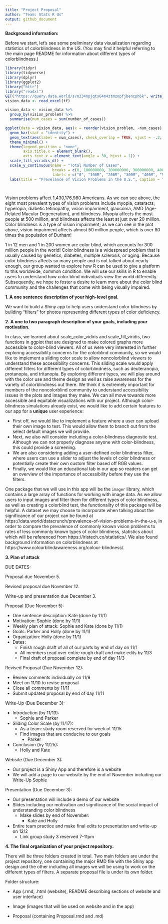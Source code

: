 ```yaml
---
title: "Project Proposal"
author: "Team: Stats R Us"
output: github_document
---
```


**Background information:**

Before we start, let's see some preliminary data visualization regarding statistics of colorblindness in the US. (You may find it helpful referring to the main page README for information about different types of colorblindness.)

```r
library(tidyr)
library(tidyverse)
library(dplyr)
library(ggplot2)
library("httr")
library("readxl")
GET("https://query.data.world/s/m334npjqtx64m4ztmznpfjbencph6k", write_disk(tf <- tempfile(fileext = ".xlsx")))
vision_data <- read_excel(tf)
```

```r
vision_data <- vision_data %>%
  group_by(vision_problem) %>%
  summarise(num_cases = sum(number_of_cases))
```

```r
ggplot(data = vision_data, aes(x = reorder(vision_problem, -num_cases), y = num_cases, fill = vision_problem)) +
  geom_bar(stat = "identity") +
  geom_text(aes(label = num_cases), check_overlap = TRUE, vjust = -.3, size = 3) +
  theme_minimal() +
  theme(legend.position = "none",
        axis.title.x = element_blank(),
        axis.text.x = element_text(angle = 30, hjust = 1)) +
  scale_fill_viridis_d() +
  scale_y_continuous(name = "Total Number of Cases",
                     breaks = c(0, 100000000, 200000000, 300000000, 400000000, 500000000, 600000000),
                     labels = c("0", "100M", "200M", "300M", "400M", "500M", "600M")) +
  labs(title = "Prevelance of Vision Problems in the U.S.", caption = "Data sourced from data.world")

  
```
  
  Vision problems affect 1,430,176,980 Americans. As we can see above, the eight 
  most prevalent types of vision problems include myopia, cataracts, hyperopia, 
  diabetic tetinopathy, vision impairment, glaucoma, AMD (Age-Related Macular 
  Degeneration), and blindness. Myopia affects the most people at 500 million, 
  and blindness affects the least at just over 20 million. Color blindness is a 
  type of vision impairment; as we can see in the plot above, vision impairment 
  affects almost 50 million people, which is over 80 times the population of 
  Durham! 

  1 in 12 men and 1 in 200 women are color blind, which accounts for 300 million 
  people in the world! Color blindness is a widespread problem that is usually 
  caused by genetics, diabetes, multiple sclerosis, or aging. Because color 
  blindness affects so many people and is not talked about nearly enough, our
  group wanted to explore how R can be used to give a platform to this 
  worldwide, common condition. We will use our skills in R to enable users to 
  understand how color blind individuals view the world differently. 
  Subsequently, we hope to foster a desire to learn more about the color blind 
  community and the challenges that come with being visually impaired. 


**1. A one sentence description of your high-level goal.**

We want to build a Shiny app to help users understand color blindness by 
building “filters” for photos representing different types of color deficiency. 

**2. A one to two paragraph description of your goals, including your motivation.**

In class, we learned about scale_color_vidiris and scale_fill_viridis, two 
functions in ggplot that are designed to make colored graphs more accessible 
to color-blind viewers. All of us were very interested in further exploring 
accessibility concerns for the colorblind community, so we would like to 
implement a sliding color scale to allow noncolorblind viewers to understand 
these accessibility concerns. This sliding scale would apply different filters for different types of colorblindness, such as deuteranopia, protanopia, and 
tritanopia. By exploring different types, we will play around with the color 
use and theme design as well as raise awareness for the variety of 
colorblindness out there. We think it is extremely important for members of the noncolorblind community to understand accessibility issues in the plots and images they make. We can all move towards more accessible and equitable 
visualizations with our project. Although color-blindness simulations already exist, we would like to add certain features to our app for a **unique** user experience: 

  -   First off, we would like to implement a feature where a user can upload their own image to test. This would allow them to branch out from the select default images we will provide. 
  -   Next, we also will consider including a color-blindness diagnostic test. Although we can not properly diagnose anyone with color-blindness, this could provide a screening. 
  -   We are also considering adding a user-defined color blindness filter, where users can use a slider to adjust the levels of color blindness or potentially create their own custom filter based off RGB values. 
  -   Finally, we would like an educational tab in our app so readers can get an overview of the importance of accessibility before they use the filters.

One package that we will use in this app will be the `imager` library, which 
contains a large array of functions for working with image data. As we allow 
users to input images and filter them for different types of color blindness, 
as well as creating a colorblind test, the functionality of this package will 
be helpful. A dataset we may choose to incorporate when talking about the 
significance of our project can be found at 
https://data.world/datacrunch/prevalence-of-vision-problems-in-the-u-s, 
in order to compare the prevalence of commonly known vision problems to rates 
of less commonly known types of color blindness, statistics about which will 
be referenced from https://iristech.co/statistics/. We also found background information on colorblindness at https://www.colourblindawareness.org/colour-blindness/. 


**3. Plan of attack**

DUE DATES:

Proposal due November 5.

Revised proposal due November 12.

Write-up and presentation due December 3.


Proposal (Due November 5):

- One sentence description: Kate (done by 11/1)
- Motivation: Sophie (done by 11/1)
- Weekly plan of attack: Sophie and Kate (done by 11/1)
- Goals: Parker and Holly (done by 11/1)
- Organization: Holly (done by 11/1)
- Dates: 
  - Finish rough draft of all of our parts by end of day on 11/1
  - All members read over entire rough draft and make edits by 11/3
  - Final draft of proposal complete by end of day 11/3


Revised Proposal (Due November 12):

- Review comments individually on 11/9
- Meet on 11/10 to revise proposal
- Close all comments by 11/11
- Submit updated proposal by end of day 11/11


Write-Up (Due December 3):

- Introduction (by 11/13):
  - Sophie and Parker
- Sliding Color Scale (by 11/17):
  - As a team: study room reserved for week of 11/15
  - Find images that are conducive to our goals
    - Parker
- Conclusion (by 11/25):
  - Holly and Kate


Website (Due December 3): 

- Our project is a Shiny App and therefore is a website
- We will add a page to our website by the end of November including our Write-Up
Sophie


Presentation (Due December 3):

- Our presentation will include a demo of our website 
- Slides including our motivation and significance of the social impact of understanding color blindness
  - Make slides by end of November: 
    - Kate and Holly
- Entire team practice and make final edits to presentation and write-up on 12/2 
  - Link group study 3 reserved 7-11pm


**4. The final organization of your project repository.** 

There will be three folders created in total. Two main folders are under the project repository, one containing the major RMD file with the Shiny app design and the other including all images we will be using to work on the different types of filters. A separate proposal file is under its own folder.

Folder structure: 

- App (.rmd, .html (website), README describing sections of website and user interface)

- Image (images that will be used on website and in the app)

- Proposal (containing Proposal.rmd and .md)




